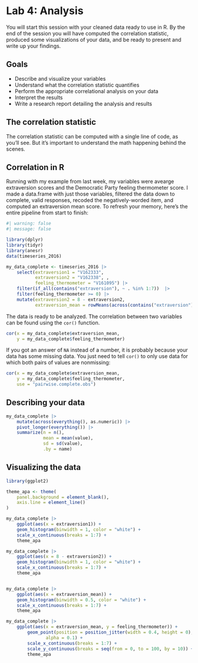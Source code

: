 # Lab 4: Analysis {.unnumbered}

You will start this session with your cleaned data ready to use in R. By the end of the session you will have computed the correlation statistic, produced some visualizations of your data, and be ready to present and write up your findings.


## Goals

- Describe and visualize your variables
- Understand what the correlation statistic quantifies
- Perform the appropriate correlational analysis on your data
- Interpret the results
- Write a research report detailing the analysis and results



## The correlation statistic

The correlation statistic can be computed with a single line of code, as you'll see. But it's important to understand the math happening behind the scenes.



## Correlation in R

Running with my example from last week, my variables were avearge extraversion scores and the Democratic Party feeling thermometer score. I made a data.frame with just those variables, filtered the data down to complete, valid responses, recoded the negatively-worded item, and computed an extraversion mean score. To refresh your memory, here's the entire pipeline from start to finish:

```r
#| warning: false
#| message: false

library(dplyr)
library(tidyr)
library(anesr)
data(timeseries_2016)

my_data_complete <- timeseries_2016 |> 
    select(extraversion1 = "V162333", 
           extraversion2 = "V162338", ,
           feeling_thermometer = "V161095") |> 
    filter(if_all(contains("extraversion"), ~ . %in% 1:7))  |> 
    filter(feeling_thermometer >= 0) |> 
    mutate(extraversion2 = 8 - extraversion2,
           extraversion_mean = rowMeans(across(contains("extraversion"))))

```


The data is ready to be analyzed. The correlation between two variables can be found using the `cor()` function.
```r

cor(x = my_data_complete$extraversion_mean, 
    y = my_data_complete$feeling_thermometer)

```


If you got an answer of `NA` instead of a number, it is probably because your data has some missing data. You just need to tell `cor()` to only use data for which both pairs of values are nonmissing:

```r

cor(x = my_data_complete$extraversion_mean, 
    y = my_data_complete$feeling_thermometer,
    use = "pairwise.complete.obs")

```


## Describing your data


```r

my_data_complete |> 
    mutate(across(everything(), as.numeric)) |> 
    pivot_longer(everything()) |> 
    summarize(n = n(),
              mean = mean(value), 
              sd = sd(value),
              .by = name)

```


## Visualizing the data

```r
library(ggplot2)

theme_apa <- theme(
    panel.background = element_blank(),
    axis.line = element_line()
)
```



```r

my_data_complete |> 
    ggplot(aes(x = extraversion1)) +
    geom_histogram(binwidth = 1, color = "white") +
    scale_x_continuous(breaks = 1:7) +
    theme_apa

my_data_complete |> 
    ggplot(aes(x = 8 - extraversion2)) +
    geom_histogram(binwidth = 1, color = "white") +
    scale_x_continuous(breaks = 1:7) +
    theme_apa


my_data_complete |> 
    ggplot(aes(x = extraversion_mean)) +
    geom_histogram(binwidth = 0.5, color = "white") +
    scale_x_continuous(breaks = 1:7) +
    theme_apa

my_data_complete |> 
    ggplot(aes(x = extraversion_mean, y = feeling_thermometer)) +
        geom_point(position = position_jitter(width = 0.4, height = 0), 
               alpha = 0.1) +
        scale_x_continuous(breaks = 1:7) +
        scale_y_continuous(breaks = seq(from = 0, to = 100, by = 10)) +
        theme_apa

```